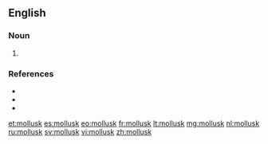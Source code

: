 ==English==

===Noun===
{{en-noun}}

# {{context|US}} {{alternative spelling of|mollusc}}

===References===
* {{R:American Heritage 2000|mollusk}}
* {{R:Dictionary.com|mollusk}}
* {{R:WordNet 2003|mollusk}}

[[et:mollusk]]
[[es:mollusk]]
[[eo:mollusk]]
[[fr:mollusk]]
[[lt:mollusk]]
[[mg:mollusk]]
[[nl:mollusk]]
[[ru:mollusk]]
[[sv:mollusk]]
[[vi:mollusk]]
[[zh:mollusk]]